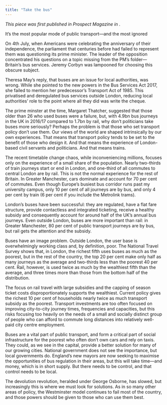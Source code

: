 ```yaml
---
title: "Take the bus"
---
```


_This piece was first published in Prospect Magazine in ._

It’s the most popular mode of public transport—and the most ignored

On 4th July, when Americans were celebrating the anniversary of their independence, the parliament that centuries before had failed to represent them was questioning its prime minister. The leader of the opposition concentrated his questions on a topic missing from the PM’s folder—Britain’s bus services. Jeremy Corbyn was lampooned for choosing this obscure subject.

Theresa May’s reply, that buses are an issue for local authorities, was wrong. While she pointed to the new powers in the Bus Services Act 2017, she failed to mention her predecessor’s Transport Act of 1985. This privatised and deregulated bus services outside London, reducing local authorities’ role to the point where all they did was write the cheque.

The prime minster at the time, Margaret Thatcher, suggested that those older than 26 who used buses were a failure, but, with 4.9bn bus journeys in the UK in 2016/17 compared to 1.7bn by rail, why don’t politicians take buses more seriously? Perhaps the problem is that those who set transport policy don’t use them. Our views of the world are shaped intrinsically by our own experiences. That means that transport policy tends to be set to the benefit of those who design it. And that means the experience of London-based civil servants and politicians. And that means trains.

The recent timetable change chaos, while inconveniencing millions, focuses only on the experience of a small share of the population. Nearly two-thirds of train journeys start or end in London, and one-third of all commutes to central London are by rail. This is not the normal experience for the rest of Britain. In Greater Manchester, cars dominate and account for 70 per cent of commutes. Even though Europe’s busiest bus corridor runs past my university campus, only 10 per cent of all journeys are by bus, and only 4 per cent by train (6 per cent if you include the Metrolink trams).

London’s buses have been successful: they are regulated, have a flat fare structure, provide contactless and integrated ticketing, receive a healthy subsidy and consequently account for around half of the UK’s annual bus journeys. Even outside London, buses are more important than rail: in Greater Manchester, 80 per cent of public transport journeys are by bus, but rail gets the attention and the subsidy.

Buses have an image problem. Outside London, the user base is overwhelmingly working class and, by definition, poor. The National Travel Survey shows that, in London, the richest fifth uses buses as much as the poorest, but in the rest of the country, the top 20 per cent make only half as many journeys as the average and two-thirds less than the poorest 40 per cent. Rail, however, is used twice as much by the wealthiest fifth than the average, and three times more than those from the bottom half of the distribution.

The focus on rail travel with large subsidies and the capping of season ticket costs disproportionately supports the wealthiest. Current policy gives the richest 10 per cent of households nearly twice as much transport subsidy as the poorest. Transport investments are too often focused on improving city-to-city journey times, frequencies and capacities, but this risks focusing too heavily on the needs of a small and socially distinct group of people who can afford to commute long distances into relatively well-paid city centre employment.

Buses are a vital part of public transport, and form a critical part of social infrastructure for the poorest who often don’t own cars and rely on taxis. They could, as we see in the capital, provide a better solution for many of our growing cities. National government does not see the importance, but local governments do. England’s new mayors are now seeking to maximise the opportunities of bus regulation in their areas, but this will take time—and money, which is in short supply. But there needs to be control, and that control needs to be local.

The devolution revolution, heralded under George Osborne, has slowed, but increasingly this is where we must look for solutions. As in so many other areas of policy, the Westminster model continues to fail most of the country, and those powers should be given to those who can use them best.